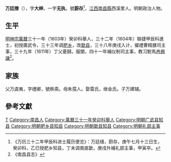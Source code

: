 '''万廷搢'''（{{bd|？||1614年|catIdx=}}），字'''大绅'''，一字'''无执'''，號'''蔚存'''<ref>《万历三十二年甲辰科进士履历便览》：万廷缙，蔚存，庚午七月十三日生，癸卯科，乙巳授肥乡知县，丁未调南直歙，庚戌升補礼部主事，甲寅卒。</ref>，[[江西|江西]][[南昌縣|南昌縣]]西溪里人。明朝政治人物。

==生平==
[[明神宗|明神宗]][[萬曆|萬曆]]三十一年（1603年）癸卯科舉人，三十二年（1604年）聯捷甲辰科進士，初授廣武令，三十三年调[[肥乡|肥乡]]，改[[歙县|歙县]]，三十八年庚戌入计，擢禮曹精膳司主事，三十九年（1611年）丁父憂歸。服闋，四十一年補仪制司主事，教习駙馬[[冉興讓|冉興讓]]<ref>《南昌县志》</ref>。

==家族==
父万虞夷，字禮卿，號秩斋。母朱孺人。娶雷氏，继金氏。子万建辅。

==參考文獻==
{{reflist}}

{{萬曆三十二年甲辰科殿試金榜}}

{{Authority control}}

{{DEFAULTSORT:Wan萬}}
[[Category:萬姓|T]]
[[Category:南昌人|Category:南昌人]]
[[Category:萬曆三十一年癸卯科舉人|Category:萬曆三十一年癸卯科舉人]]
[[Category:明朝广武县知县|Category:明朝广武县知县]]
[[Category:明朝肥乡县知县|Category:明朝肥乡县知县]]
[[Category:明朝歙县知县|Category:明朝歙县知县]]
[[Category:明朝礼部主事|Category:明朝礼部主事]]